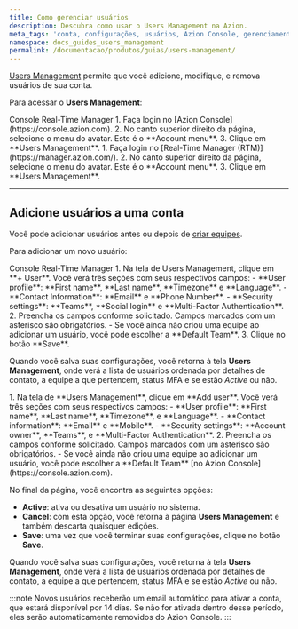 ```yaml
---
title: Como gerenciar usuários
description: Descubra como usar o Users Management na Azion.
meta_tags: 'conta, configurações, usuários, Azion Console, gerenciamento'
namespace: docs_guides_users_management
permalink: /documentacao/produtos/guias/users-management/
---
```




[Users Management](/pt-br/documentacao/produtos/gestao-de-contas/users-management/) permite que você adicione, modifique, e remova usuários de sua conta.

Para acessar o **Users Management**:

<Tabs client:visible>
    <Fragment slot="tab.console">Console</Fragment>
    <Fragment slot="tab.rtm">Real-Time Manager</Fragment>

<Fragment slot="panel.console">
1. Faça login no [Azion Console](https://console.azion.com).
2. No canto superior direito da página, selecione o menu do avatar. Este é o **Account menu**.
3. Clique em **Users Management**.
</Fragment>

<Fragment slot="panel.rtm">
1. Faça login no [Real-Time Manager (RTM)](https://manager.azion.com/).
2. No canto superior direito da página, selecione o menu do avatar. Este é o **Account menu**.
3. Clique em **Users Management**.
</Fragment>

</Tabs>

---

## Adicione usuários a uma conta

Você pode adicionar usuários antes ou depois de [criar equipes](/pt-br/documentacao/produtos/guias/teams-permissions/#adicionando-equipes).

Para adicionar um novo usuário:

<Tabs client:visible>
    <Fragment slot="tab.console">Console</Fragment>
    <Fragment slot="tab.rtm">Real-Time Manager</Fragment>

<Fragment slot="panel.console">
1. Na tela de Users Management, clique em **+ User**. Você verá três seções com seus respectivos campos:
   - **User profile**: **First name**, **Last name**, **Timezone** e **Language**.
   - **Contact Information**: **Email** e **Phone Number**.
   - **Security settings**: **Teams**, **Social login** e **Multi-Factor Authentication**.
2. Preencha os campos conforme solicitado. Campos marcados com um asterisco são obrigatórios.
   - Se você ainda não criou uma equipe ao adicionar um usuário, você pode escolher a **Default Team**.
3. Clique no botão **Save**.

Quando você salva suas configurações, você retorna à tela **Users Management**, onde verá a lista de usuários ordenada por detalhes de contato, a equipe a que pertencem, status MFA e se estão *Active* ou não.
</Fragment>

<Fragment slot="panel.rtm">
1. Na tela de **Users Management**, clique em **Add user**. Você verá três seções com seus respectivos campos:
   - **User profile**: **First name**, **Last name**, **Timezone**, e **Language**.
   - **Contact information**: **Email** e **Mobile**.
   - **Security settings**: **Account owner**, **Teams**, e **Multi-Factor Authentication**.
2. Preencha os campos conforme solicitado. Campos marcados com um asterisco são obrigatórios.
   - Se você ainda não criou uma equipe ao adicionar um usuário, você pode escolher a **Default Team** [no Azion Console](https://console.azion.com).

No final da página, você encontra as seguintes opções:
   - **Active**: ativa ou desativa um usuário no sistema.
   - **Cancel**: com esta opção, você retorna à página **Users Management** e também descarta quaisquer edições.
   - **Save**: uma vez que você terminar suas configurações, clique no botão **Save**.

Quando você salva suas configurações, você retorna à tela **Users Management**, onde verá a lista de usuários ordenada por detalhes de contato, a equipe a que pertencem, status MFA e se estão *Active* ou não.
</Fragment>

</Tabs>

:::note
Novos usuários receberão um email automático para ativar a conta, que estará disponível por 14 dias. Se não for ativada dentro desse período, eles serão automaticamente removidos do Azion Console.
:::
